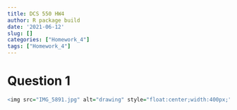 ```yaml
---
title: DCS 550 HW4
author: R package build
date: '2021-06-12'
slug: []
categories: ["Homework_4"]
tags: ["Homework_4"]
---
```


# Question 1

```r
<img src="IMG_5891.jpg" alt="drawing" style="float:center;width:400px;"/>
```



